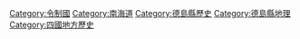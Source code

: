 {{catmore}}

[[Category:令制國|Category:令制國]]
[[Category:南海道|Category:南海道]]
[[Category:德島縣歷史|Category:德島縣歷史]]
[[Category:德島縣地理|Category:德島縣地理]]
[[Category:四國地方歷史|Category:四國地方歷史]]